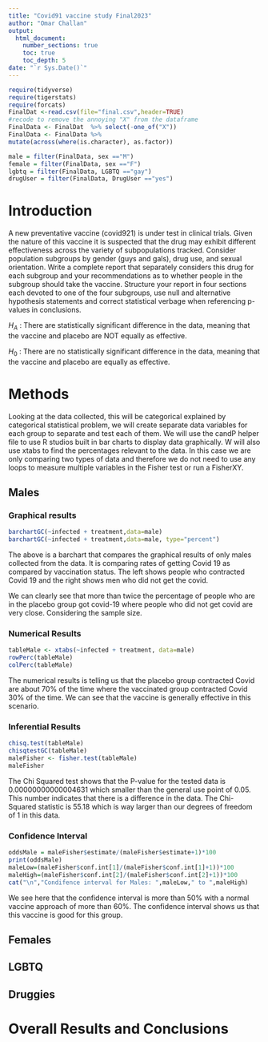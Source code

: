 ```yaml
---
title: "Covid91 vaccine study Final2023"
author: "Omar Challan"
output: 
  html_document:
    number_sections: true
    toc: true
    toc_depth: 5
date: "`r Sys.Date()`" 
---
```


```r
require(tidyverse)
require(tigerstats)
require(forcats)
FinalDat <-read.csv(file="final.csv",header=TRUE)
#recode to remove the annoying "X" from the dataframe
FinalData <- FinalDat  %>% select(-one_of("X"))
FinalData <- FinalData %>%
mutate(across(where(is.character), as.factor))

male = filter(FinalData, sex =="M")
female = filter(FinalData, sex =="F")
lgbtq = filter(FinalData, LGBTQ =="gay")
drugUser = filter(FinalData, DrugUser =="yes")
```

# Introduction

A new  preventative vaccine (covid921) is under test in clinical trials. Given the nature of this vaccine it is suspected that the drug may exhibit different effectiveness across the variety of subpopulations tracked. Consider population subgroups by gender (guys and gals), drug use, and sexual orientation. Write a complete report that separately considers this drug for each subgroup and your recommendations as to whether people in the subgroup should take the vaccine. Structure your report in four sections each devoted to one of the four subgroups, use null and alternative hypothesis statements and correct statistical verbage when referencing p-values in conclusions.

$H_A$ : There are statistically significant difference in the data, meaning that the vaccine and placebo are NOT equally as effective.

$H_0$ : There are no statistically significant difference in the data, meaning that the vaccine and placebo are equally as effective.

# Methods

Looking at the data collected, this will be categorical explained by categorical statistical problem, we will create separate data variables for each group to separate and test each of them. We will use the candP helper file to use R studios built in bar charts to display data graphically. W will also use xtabs to find the percentages relevant to the data. In this case we are only comparing two types of data and therefore we do not need to use any loops to measure multiple variables in the Fisher test or run a FisherXY.

## Males

### Graphical results

```r
barchartGC(~infected + treatment,data=male)
barchartGC(~infected + treatment,data=male, type="percent")
```

The above is a barchart that compares the graphical results of only males collected from the data. It is comparing rates of getting Covid 19 as compared by vaccination status. The left shows people who contracted Covid 19 and the right shows men who did not get the covid.

We can clearly see that more than twice the percentage of people who are in the placebo group got covid-19 where people who did not get covid are very close. Considering the sample size.

### Numerical Results

```r
tableMale <- xtabs(~infected + treatment, data=male)
rowPerc(tableMale)
colPerc(tableMale)
```

The numerical results is telling us that the placebo group contracted Covid are about 70% of the time where the vaccinated group contracted Covid 30% of the time. We can see that the vaccine is generally effective in this scenario.

### Inferential Results

```r
chisq.test(tableMale)
chisqtestGC(tableMale)
maleFisher <- fisher.test(tableMale)
maleFisher
```

The Chi Squared test shows that the P-value for the tested data is 0.00000000000004631 which smaller than the general use point of 0.05. This number indicates that there is a difference in the data. The Chi-Squared statistic is 55.18 which is way larger than our degrees of freedom of 1 in this data. 

### Confidence Interval

```r
oddsMale = maleFisher$estimate/(maleFisher$estimate+1)*100
print(oddsMale)
maleLow=(maleFisher$conf.int[1]/(maleFisher$conf.int[1]+1))*100
maleHigh=(maleFisher$conf.int[2]/(maleFisher$conf.int[2]+1))*100
cat("\n","Condifence interval for Males: ",maleLow," to ",maleHigh)
```

We see here that the confidence interval is more than 50% with a normal vaccine approach of more than 60%. The confidence interval shows us that this vaccine is good for this group.

## Females


## LGBTQ



## Druggies


# Overall Results and Conclusions